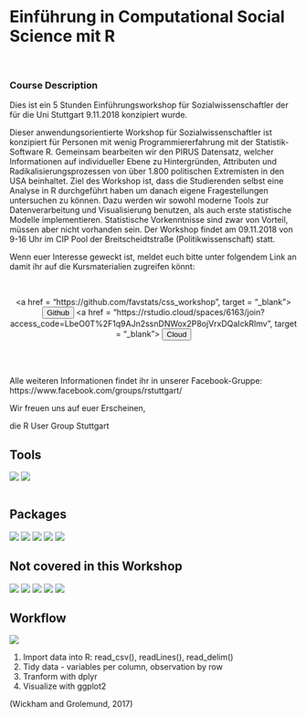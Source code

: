 <br>
<br>

<h1>
  Einführung in Computational Social Science mit R
</h1>

<br>

<h3>
Course Description
</h3>

Dies ist ein 5 Stunden Einführungsworkshop für Sozialwissenschaftler der für die Uni Stuttgart 9.11.2018 konzipiert wurde.


Dieser anwendungsorientierte Workshop für Sozialwissenschaftler ist konzipiert für Personen mit wenig Programmiererfahrung  mit der Statistik-Software R. Gemeinsam bearbeiten wir den PIRUS Datensatz, welcher Informationen auf individueller Ebene zu Hintergründen, Attributen und Radikalisierungsprozessen von über 1.800 politischen Extremisten in den USA beinhaltet. Ziel des Workshop ist, dass die Studierenden selbst eine Analyse in R durchgeführt haben um danach eigene Fragestellungen untersuchen zu können. Dazu werden wir sowohl moderne Tools zur Datenverarbeitung und Visualisierung benutzen, als auch erste statistische Modelle implementieren. Statistische Vorkenntnisse sind zwar von Vorteil, müssen aber nicht vorhanden sein. Der Workshop findet am 09.11.2018 von 9-16 Uhr im CIP Pool der Breitscheidtstraße (Politikwissenschaft) statt.

Wenn euer Interesse geweckt ist, meldet euch bitte unter folgendem Link an damit ihr auf die Kursmaterialien zugreifen könnt:

<br>

<center>
<!-- <a href = "https://goo.gl/forms/72Zny402mPqW5na72", target = "_blank"> -->
<!--   <button class="ui center aligned secondary button">Sign up</button> -->
<!-- </a> -->
<a href = "https://github.com/favstats/css_workshop", target = "_blank">
  <button class="ui center aligned icon button"> <i class="github icon"></i> Github</button>
</a>
<a href = "https://rstudio.cloud/spaces/6163/join?access_code=LbeO0T%2F1q9AJn2ssnDNWox2P8ojVrxDQaIckRlmv", target = "_blank">
  <button class="ui center aligned primary icon button"> <i class="registered icon"></i> Cloud</button>
</a>
</center>

<br>
<br>

Alle weiteren Informationen findet ihr in unserer Facebook-Gruppe: https://www.facebook.com/groups/rstuttgart/
 
 
Wir freuen uns auf euer Erscheinen, 

die R User Group Stuttgart 

<h2>Tools</h2>

<div class="ui tiny images">
  <img src="images/rstudio.png">
  <img src="images/r_logo.png">
</div>

<img class="ui small image" src="">

<h2>Packages</h2>
<div class="ui tiny images">
  <img src="images/tidyverse.png">
  <img src="images/dplyr.png">
  <img src="images/ggplot2.png">
  <img src="images/pip.jpg">
  <img src="images/readr.png">
</div>

<h2 class = "ui disabled header">Not covered in this Workshop</h2>
<div class="ui tiny images">
<img src="images/purrr.png">
<img src="images/forcats.png">
<img src="images/stringr.png">
<img src="images/tidyr.png">
<img src="images/lubridate.png">
</div>


<h2>Workflow</h2>

<img class="ui large image" src="images/workflow.png">


1. Import data into R: read_csv(), readLines(), read_delim()
2. Tidy data - variables per column, observation by row
3. Tranform with dplyr
4. Visualize with ggplot2


(Wickham and Grolemund, 2017)


<br>

